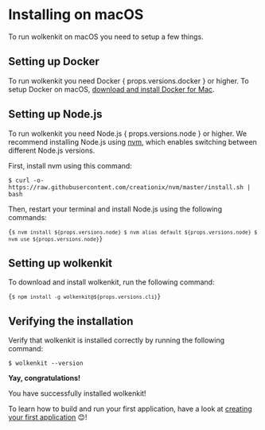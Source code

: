 
# Installing on macOS

To run wolkenkit on macOS you need to setup a few things.

## Setting up Docker

<p>
  To run wolkenkit you need Docker { props.versions.docker } or higher. To setup Docker on macOS, <a href='https://docs.docker.com/docker-for-mac/'>download and install Docker for Mac</a>.
</p>

## Setting up Node.js

<p>
  To run wolkenkit you need Node.js { props.versions.node } or higher. We recommend installing Node.js using <a href='https://github.com/creationix/nvm'>nvm</a>, which enables switching between different Node.js versions.
</p>

First, install nvm using this command:

```shell
$ curl -o- https://raw.githubusercontent.com/creationix/nvm/master/install.sh | bash
```

Then, restart your terminal and install Node.js using the following commands:

<Code language='shell'>{`
  $ nvm install ${props.versions.node}
  $ nvm alias default ${props.versions.node}
  $ nvm use ${props.versions.node}
`}</Code>

## Setting up wolkenkit

To download and install wolkenkit, run the following command:

<Code language='shell'>{`
  $ npm install -g wolkenkit@${props.versions.cli}
`}</Code>

## Verifying the installation

Verify that wolkenkit is installed correctly by running the following command:

```shell
$ wolkenkit --version
```

<Hint type='congrats'>

  **Yay, congratulations!**

  You have successfully installed wolkenkit!

</Hint>

To learn how to build and run your first application, have a look at [creating your first application](../../creating-your-first-application/setting-the-objective/) 😊!
